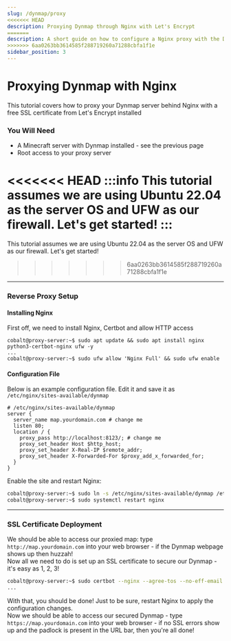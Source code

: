 ```yaml
---
slug: /dynmap/proxy
<<<<<<< HEAD
description: Proxying Dynmap through Nginx with Let's Encrypt
=======
description: A short guide on how to configure a Nginx proxy with the Dynmap web-server.
>>>>>>> 6aa0263bb3614585f288719260a71288cbfa1f1e
sidebar_position: 3
---
```


# Proxying Dynmap with Nginx

This tutorial covers how to proxy your Dynmap server behind Nginx with a free SSL certificate from Let's Encrypt installed

### You Will Need

* A Minecraft server with Dynmap installed - see the previous page
* Root access to your proxy server

<<<<<<< HEAD
:::info
This tutorial assumes we are using Ubuntu 22.04 as the server OS and UFW as our firewall. Let's get started!
:::
=======
This tutorial assumes we are using Ubuntu 22.04 as the server OS and UFW as our firewall. Let's get started!
>>>>>>> 6aa0263bb3614585f288719260a71288cbfa1f1e

---

### Reverse Proxy Setup

#### Installing Nginx

First off, we need to install Nginx, Certbot and allow HTTP access

```
cobalt@proxy-server:~$ sudo apt update && sudo apt install nginx python3-certbot-nginx ufw -y
...
cobalt@proxy-server:~$ sudo ufw allow 'Nginx Full' && sudo ufw enable
```


#### Configuration File

Below is an example configuration file. Edit it and save it as `/etc/nginx/sites-available/dynmap`
```nginx
# /etc/nginx/sites-available/dynmap
server {
  server_name map.yourdomain.com # change me
  listen 80;
  location / {
    proxy_pass http://localhost:8123/; # change me
    proxy_set_header Host $http_host;
    proxy_set_header X-Real-IP $remote_addr;
    proxy_set_header X-Forwarded-For $proxy_add_x_forwarded_for;
  }
}
```

Enable the site and restart Nginx:
```bash
cobalt@proxy-server:~$ sudo ln -s /etc/nginx/sites-available/dynmap /etc/nginx/sites-enabled/dynmap
cobalt@proxy-server:~$ sudo systemctl restart nginx
```

---

### SSL Certificate Deployment

We should be able to access our proxied map: type `http://map.yourdomain.com` into your web browser - if the Dynmap webpage shows up then huzzah!  
Now all we need to do is set up an SSL certificate to secure our Dynmap - it's easy as 1, 2, 3!
```bash
cobalt@proxy-server:~$ sudo certbot --nginx --agree-tos --no-eff-email -m johndoe@example.com -d map.yourdomain.com
...
```
With that, you should be done! Just to be sure, restart Nginx to apply the configuration changes.  
Now we should be able to access our secured Dynmap - type `https://map.yourdomain.com` into your web browser - if no SSL errors show up and the padlock is present in the URL bar, then you're all done!